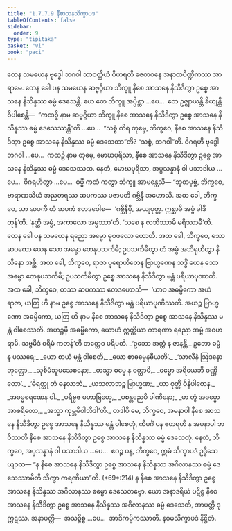 ```yaml
---
title: "1.7.7.9 နီစာသနသိက္ခာပဒ"
tableOfContents: false
sidebar:
  order: 9
type: "tipitaka"
basket: "vi"
book: "paci"
---
```



<DynamicBreadcrumb />

<Division number="646" book="paci" e="ch" v="2" p="267">

<Paragraph number="2045" book="paci">
တေန သမယေန ဗုဒ္ဓေါ ဘဂဝါ သာဝတ္ထိယံ ဝိဟရတိ ဇေတဝနေ အနာထပိဏ္ဍိကဿ အာရာမေ. တေန ခေါ ပန သမယေန ဆဗ္ဗဂ္ဂိယာ ဘိက္ခူ နီစေ အာသနေ နိသီဒိတွာ ဥစ္စေ အာသနေ နိသိန္နဿ ဓမ္မံ ဒေသေန္တိ.
</Paragraph>

<Paragraph number="2046" book="paci">
ယေ တေ ဘိက္ခူ အပ္ပိစ္ဆာ …ပေ…  တေ ဥဇ္ဈာယန္တိ ခိယျန္တိ ဝိပါစေန္တိ—  “ကထဉှိ နာမ ဆဗ္ဗဂ္ဂိယာ ဘိက္ခူ နီစေ အာသနေ နိသီဒိတွာ ဥစ္စေ အာသနေ နိသိန္နဿ ဓမ္မံ ဒေသေဿန္တီ”တိ …ပေ…  “သစ္စံ ကိရ တုမှေ, ဘိက္ခဝေ, နီစေ အာသနေ နိသီဒိတွာ ဥစ္စေ အာသနေ နိသိန္နဿ ဓမ္မံ ဒေသေထာ”တိ? “သစ္စံ, ဘဂဝါ”တိ. ဝိဂရဟိ ဗုဒ္ဓေါ ဘဂဝါ …ပေ…  ကထဉှိ နာမ တုမှေ, မောဃပုရိသာ, နီစေ အာသနေ နိသီဒိတွာ ဥစ္စေ အာသနေ နိသိန္နဿ ဓမ္မံ ဒေသေဿထ. နေတံ, မောဃပုရိသာ, အပ္ပသန္နာနံ ဝါ ပသာဒါယ …ပေ…  ဝိဂရဟိတွာ …ပေ…  ဓမ္မိံ ကထံ ကတွာ ဘိက္ခူ အာမန္တေသိ—
</Paragraph>

</Division>
<Division number="647" book="paci" e="ch" v="2" p="267">

<Paragraph number="2047" book="paci">
“ဘူတပုဗ္ဗံ, ဘိက္ခဝေ, ဗာရာဏသိယံ အညတရဿ ဆပကဿ ပဇာပတိ ဂဗ္ဘိနီ အဟောသိ. အထ ခေါ, ဘိက္ခဝေ, သာ ဆပကီ တံ ဆပကံ ဧတဒဝေါစ—  ‘ဂဗ္ဘိနီမှိ, အယျပုတ္တ. ဣစ္ဆာမိ အမ္ဗံ ခါဒိတုန်’တိ. ‘နတ္ထိ အမ္ဗံ, အကာလော အမ္ဗဿာ’တိ. ‘သစေ န လဘိဿာမိ မရိဿာမီ’တိ. တေန ခေါ ပန သမယေန ရညော အမ္ဗော ဓုဝဖလော ဟောတိ. အထ ခေါ, ဘိက္ခဝေ, သော ဆပကော ယေန သော အမ္ဗော တေနုပသင်္ကမိ; ဥပသင်္ကမိတွာ တံ အမ္ဗံ အဘိရုဟိတွာ နိလီနော အစ္ဆိ. အထ ခေါ, ဘိက္ခဝေ, ရာဇာ ပုရောဟိတေန ဗြာဟ္မဏေန သဒ္ဓိံ ယေန သော အမ္ဗော တေနုပသင်္ကမိ; ဥပသင်္ကမိတွာ ဥစ္စေ အာသနေ နိသီဒိတွာ မန္တံ ပရိယာပုဏာတိ. အထ ခေါ, ဘိက္ခဝေ, တဿ ဆပကဿ ဧတဒဟောသိ—  ‘ယာဝ အဓမ္မိကော အယံ ရာဇာ, ယတြ ဟိ နာမ ဥစ္စေ အာသနေ နိသီဒိတွာ မန္တံ ပရိယာပုဏိဿတိ. အယဉ္စ ဗြာဟ္မဏော အဓမ္မိကော, ယတြ ဟိ နာမ နီစေ အာသနေ နိသီဒိတွာ ဥစ္စေ အာသနေ နိသိန္နဿ မန္တံ ဝါစေဿတိ. အဟဉ္စမှိ အဓမ္မိကော, ယောဟံ ဣတ္ထိယာ ကာရဏာ ရညော အမ္ဗံ အဝဟရာမိ. သဗ္ဗမိဒံ စရိမံ ကတန်’တိ တတ္ထေဝ ပရိပတိ.
</Paragraph>

<Paragraph number="2048" type="verses" book="paci">
_‘ဥဘော အတ္ထံ န ဇာနန္တိ,_  
ဥဘော ဓမ္မံ န ပဿရေ;_  
_ယော စာယံ မန္တံ ဝါစေတိ,_  
_ယော စာဓမ္မေနဓီယတိ’._  

</Paragraph>

<Paragraph number="2049" type="verses" book="paci">
_‘သာလီနံ ဩဒနော ဘုတ္တော,_  
_သုစိမံသူပသေစနော;_  
_တသ္မာ ဓမ္မေ န ဝတ္တာမိ,_  
_ဓမ္မော အရိယေဘိ ဝဏ္ဏိတော’._  

</Paragraph>

<Paragraph number="2050" type="verses" book="paci">
_‘ဓိရတ္ထု တံ ဓနလာဘံ,_  
_ယသလာဘဉ္စ ဗြာဟ္မဏ;_  
_ယာ ဝုတ္တိ ဝိနိပါတေန,_  
_အဓမ္မစရဏေန ဝါ._  

</Paragraph>

<Paragraph number="2051" type="verses" book="paci">
_ပရိဗ္ဗဇ မဟာဗြဟ္မေ,_  
_ပစန္တညေပိ ပါဏိနော;_  
_မာ တွံ အဓမ္မော အာစရိတော,_  
_အသ္မာ ကုမ္ဘမိဝါဘိဒါ’တိ._  

</Paragraph>

<Paragraph number="2052" book="paci">
တဒါပိ မေ, ဘိက္ခဝေ, အမနာပါ နီစေ အာသနေ နိသီဒိတွာ ဥစ္စေ အာသနေ နိသိန္နဿ မန္တံ ဝါစေတုံ, ကိမင်္ဂံ ပန ဧတရဟိ န အမနာပါ ဘဝိဿတိ နီစေ အာသနေ နိသီဒိတွာ ဥစ္စေ အာသနေ နိသိန္နဿ ဓမ္မံ ဒေသေတုံ. နေတံ, ဘိက္ခဝေ, အပ္ပသန္နာနံ ဝါ ပသာဒါယ …ပေ…  ဧဝဉ္စ ပန, ဘိက္ခဝေ, ဣမံ သိက္ခာပဒံ ဥဒ္ဒိသေယျာထ—
</Paragraph>

<Paragraph number="2053" book="paci">
<Emphasis>“န နီစေ အာသနေ နိသီဒိတွာ ဥစ္စေ အာသနေ နိသိန္နဿ အဂိလာနဿ ဓမ္မံ ဒေသေဿာမီတိ သိက္ခာ ကရဏီယာ”</Emphasis>တိ. (*69*:<Emphasis>214</Emphasis>)
</Paragraph>

<Paragraph number="2054" book="paci">
န နီစေ အာသနေ နိသီဒိတွာ ဥစ္စေ အာသနေ နိသိန္နဿ အဂိလာနဿ ဓမ္မော ဒေသေတဗ္ဗော. ယော အနာဒရိယံ ပဋိစ္စ နီစေ အာသနေ နိသီဒိတွာ ဥစ္စေ အာသနေ နိသိန္နဿ အဂိလာနဿ ဓမ္မံ ဒေသေတိ, အာပတ္တိ ဒုက္ကဋဿ.
</Paragraph>

<Paragraph number="2055" book="paci">
အနာပတ္တိ—  အသဉ္စိစ္စ …ပေ…  အာဒိကမ္မိကဿာတိ.

</Paragraph>
</Division>

<Paragraph number="2056" type="center" book="paci">
နဝမသိက္ခာပဒံ နိဋ္ဌိတံ.
</Paragraph>